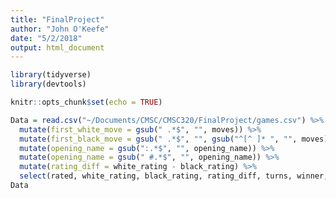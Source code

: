 ```yaml
---
title: "FinalProject"
author: "John O'Keefe"
date: "5/2/2018"
output: html_document
---
```


```r
library(tidyverse)
library(devtools)

knitr::opts_chunk$set(echo = TRUE)
```
 
```r
Data = read.csv("~/Documents/CMSC/CMSC320/FinalProject/games.csv") %>%
  mutate(first_white_move = gsub(" .*$", "", moves)) %>%
  mutate(first_black_move = gsub(" .*$", "", gsub("^[^ ]* ", "", moves))) %>%
  mutate(opening_name = gsub(":.*$", "", opening_name)) %>%
  mutate(opening_name = gsub(" #.*$", "", opening_name)) %>%
  mutate(rating_diff = white_rating - black_rating) %>%
  select(rated, white_rating, black_rating, rating_diff, turns, winner, first_white_move, first_black_move, opening_name) 
Data
```


